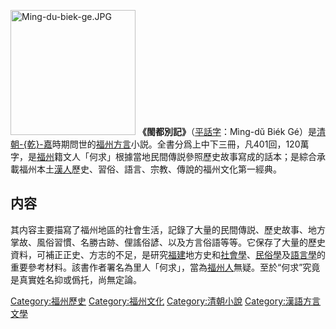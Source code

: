 {{unreferenced|time=2018-07-03T00:43:11+00:00}}
[[File:Ming-du-biek-ge.JPG|200px]]
'''《閩都別記》'''（[[平話字|平話字]]：Mìng-dŭ Biék Gé）是[[清朝|清朝]][[乾隆|-{乾}-]][[嘉慶|嘉]]時期問世的[[福州方言|福州方言]]小説。全書分爲上中下三冊，凡401回，120萬字，是[[福州|福州]]籍文人「何求」根據當地民間傳説參照歷史故事寫成的話本；是綜合承載福州本土[[漢人|漢人]]歷史、習俗、語言、宗教、傳說的福州文化第一經典。

==内容==
其内容主要描寫了福州地區的社會生活，記錄了大量的民間傳説、歷史故事、地方掌故、風俗習慣、名勝古跡、俚謠俗諺、以及方言俗語等等。它保存了大量的歷史資料，可補正正史、方志的不足，是研究[[福建|福建]]地方史和[[社會學|社會學]]、[[民俗學|民俗學]]及[[語言學|語言學]]的重要參考材料。該書作者署名為里人「何求」，當為[[福州人|福州人]]無疑。至於“何求”究竟是真實姓名抑或僞托，尚無定論。

{{Chinese literature-stub}}

[[Category:福州歷史|Category:福州歷史]]
[[Category:福州文化|Category:福州文化]]
[[Category:清朝小說|Category:清朝小說]]
[[Category:漢語方言文學|Category:漢語方言文學]]